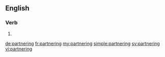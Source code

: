 ==English==

===Verb===
{{head|en}}

# {{present participle of|partner|lang=en}}

[[de:partnering]]
[[fr:partnering]]
[[my:partnering]]
[[simple:partnering]]
[[sv:partnering]]
[[vi:partnering]]